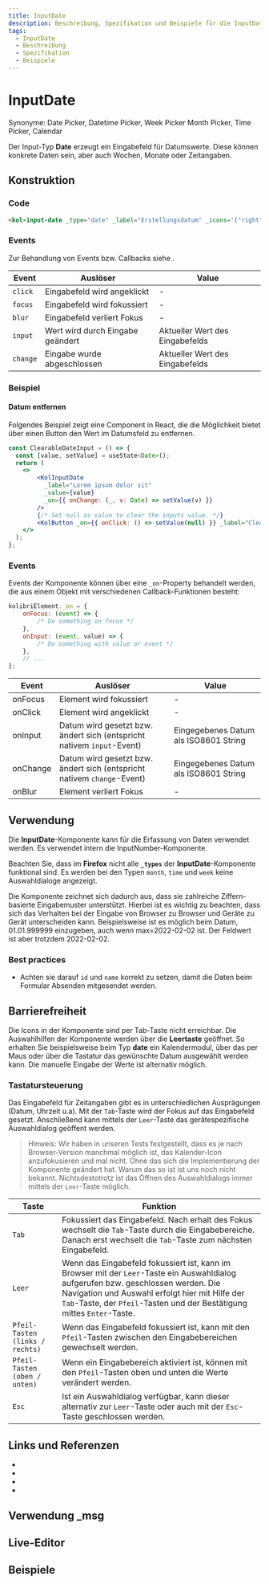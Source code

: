 ```yaml
---
title: InputDate
description: Beschreibung, Spezifikation und Beispiele für die InputDate-Komponente.
tags:
  - InputDate
  - Beschreibung
  - Spezifikation
  - Beispiele
---
```



# InputDate

Synonyme: Date Picker, Datetime Picker, Week Picker Month Picker, Time Picker, Calendar

Der Input-Typ **Date** erzeugt ein Eingabefeld für Datumswerte. Diese können konkrete Daten sein, aber auch Wochen, Monate oder Zeitangaben.

## Konstruktion

### Code

```html
<kol-input-date _type="date" _label="Erstellungsdatum" _icons='{"right": "codicon codicon-calendar"}'></kol-input-date>
```

### Events

Zur Behandlung von Events bzw. Callbacks siehe <kol-link _label="Events" _href="../concepts/events" />.

| Event    | Auslöser                         | Value                           |
|----------|----------------------------------|---------------------------------|
| `click`  | Eingabefeld wird angeklickt      | -                               |
| `focus`  | Eingabefeld wird fokussiert      | -                               |
| `blur`   | Eingabefeld verliert Fokus       | -                               |
| `input`  | Wert wird durch Eingabe geändert | Aktueller Wert des Eingabefelds |
| `change` | Eingabe wurde abgeschlossen      | Aktueller Wert des Eingabefelds |

### Beispiel

<kol-input-date _type="date" _label="Erstellungsdatum" _icons='{"right": "codicon codicon-calendar"}'></kol-input-date>

#### Datum entfernen

Folgendes Beispiel zeigt eine Component in React, die die Möglichkeit bietet über einen Button den Wert im Datumsfeld zu entfernen.

```jsx
const ClearableDateInput = () => {
  const [value, setValue] = useState<Date>();
  return (
    <>
        <KolInputDate
          _label="Lorem ipsum dolor sit"
          _value={value}
          _on={{ onChange: (_, v: Date) => setValue(v) }}
        />
        {/* Set null as value to clear the inputs value. */}
        <KolButton _on={{ onClick: () => setValue(null) }} _label="Clear" />
    </>
  );
};
```

### Events

Events der Komponente können über eine `_on`-Property behandelt werden, die aus einem Objekt mit verschiedenen Callback-Funktionen besteht:

```js
kolibriElement._on = {
	onFocus: (event) => {
		/* Do something on focus */
	},
	onInput: (event, value) => {
		/* Do something with value or event */
	},
	// ...
};
```

| Event    | Auslöser                                                                | Value                                 |
| -------- | ----------------------------------------------------------------------- | ------------------------------------- |
| onFocus  | Element wird fokussiert                                                 | -                                     |
| onClick  | Element wird angeklickt                                                 | -                                     |
| onInput  | Datum wird gesetzt bzw. ändert sich (entspricht nativem `input`-Event)  | Eingegebenes Datum als ISO8601 String |
| onChange | Datum wird gesetzt bzw. ändert sich (entspricht nativem `change`-Event) | Eingegebenes Datum als ISO8601 String |
| onBlur   | Element verliert Fokus                                                  | -                                     |

## Verwendung

Die **InputDate**-Komponente kann für die Erfassung von Daten verwendet werden. Es verwendet intern die InputNumber-Komponente.

<kol-alert _type="info">Beachten Sie, dass im **Firefox** nicht alle **`_types`** der **InputDate**-Komponente funktional sind. Es werden bei den Typen `month`, `time` und `week` keine Auswahldialoge angezeigt.</kol-alert>

Die Komponente zeichnet sich dadurch aus, dass sie zahlreiche Ziffern-basierte Eingabemuster unterstützt. Hierbei ist es wichtig zu beachten, dass sich das Verhalten bei der Eingabe von Browser zu Browser und Geräte zu Gerät unterscheiden kann. Beispielsweise ist es möglich beim Datum, 01.01.999999 einzugeben, auch wenn max=2022-02-02 ist. Der Feldwert ist aber trotzdem 2022-02-02.

### Best practices

- Achten sie darauf `id` und `name` korrekt zu setzen, damit die Daten beim Formular Absenden mitgesendet werden.

## Barrierefreiheit

Die Icons in der Komponente sind per Tab-Taste nicht erreichbar. Die Auswahlhilfen der Komponente werden über die **Leertaste** geöffnet. So erhalten Sie beispielsweise beim Typ **date** ein Kalendermodul, über das per Maus oder über die Tastatur das gewünschte Datum ausgewählt werden kann. Die manuelle Eingabe der Werte ist alternativ möglich.

### Tastatursteuerung

Das Eingabefeld für Zeitangaben gibt es in unterschiedlichen Ausprägungen (Datum, Uhrzeit u.a). Mit der `Tab`-Taste wird der Fokus auf das Eingabefeld gesetzt. Anschließend kann mittels der `Leer`-Taste das gerätespezifische Auswahldialog geöffent werden.

> Hinweis: Wir haben in unseren Tests festgestellt, dass es je nach Browser-Version manchmal möglich ist, das Kalender-Icon anzufokusieren und mal nicht. Ohne das sich die Implementierung der Komponente geändert hat. Warum das so ist ist uns noch nicht bekannt. Nichtsdestotrotz ist das Öffnen des Auswahldialogs immer mittels der `Leer`-Taste möglich.

| Taste                           | Funktion                                                                                                                                                                                                                                                        |
| ------------------------------- | --------------------------------------------------------------------------------------------------------------------------------------------------------------------------------------------------------------------------------------------------------------- |
| `Tab`                           | Fokussiert das Eingabefeld. Nach erhalt des Fokus wechselt die `Tab`-Taste durch die Eingabebereiche. Danach erst wechselt die `Tab`-Taste zum nächsten Eingabefeld.                                                                                            |
| `Leer`                          | Wenn das Eingabefeld fokussiert ist, kann im Browser mit der `Leer`-Taste ein Auswahldialog aufgerufen bzw. geschlossen werden. Die Navigation und Auswahl erfolgt hier mit Hilfe der `Tab`-Taste, der `Pfeil`-Tasten und der Bestätigung mittes `Enter`-Taste. |
| `Pfeil-Tasten (links / rechts)` | Wenn das Eingabefeld fokussiert ist, kann mit den `Pfeil`-Tasten zwischen den Eingabebereichen gewechselt werden.                                                                                                                                               |
| `Pfeil-Tasten (oben / unten)`   | Wenn ein Eingabebereich aktiviert ist, können mit den `Pfeil`-Tasten oben und unten die Werte verändert werden.                                                                                                                                                 |
| `Esc`                           | Ist ein Auswahldialog verfügbar, kann dieser alternativ zur `Leer`-Taste oder auch mit der `Esc`-Taste geschlossen werden.                                                                                                                                      |

## Links und Referenzen

- <kol-link _href="https://www.w3.org/TR/2012/WD-html-markup-20120329/input.date.html" _target="_blank"></kol-link>
- <kol-link _href="https://www.hassellinclusion.com/blog/input-type-date-ready-for-use/" _target="_blank"></kol-link>
- <kol-link _href="https://a11ysupport.io/tech/html/input(type-date)_element" _target="_blank"></kol-link>
- <kol-link _href="https://medium.com/@gavyn/til-autofocus-inputs-are-an-accessibility-problem-32ced60c3109" _target="_blank"></kol-link>

<Readme />

## Verwendung _msg

<PropertyMsgUsage />

<ExampleLink component="input-date" />

## Live-Editor

<LiveEditorCompact component="input-date" />

## Beispiele

<Configurator component="input-date" sample="basic" />
